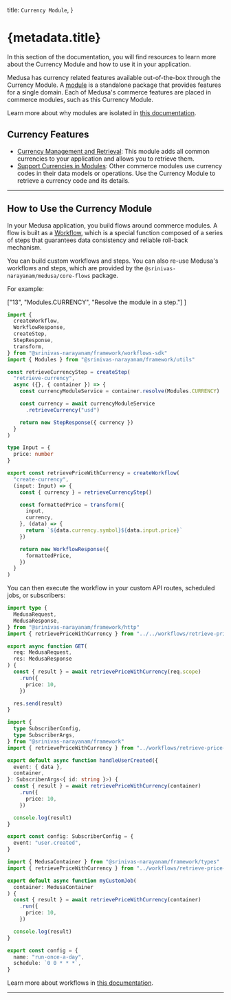 
  title: `Currency Module`,
}

# {metadata.title}

In this section of the documentation, you will find resources to learn more about the Currency Module and how to use it in your application.

Medusa has currency related features available out-of-the-box through the Currency Module. A [module](!docs!/learn/fundamentals/modules) is a standalone package that provides features for a single domain. Each of Medusa's commerce features are placed in commerce modules, such as this Currency Module.

<Note>

Learn more about why modules are isolated in [this documentation](!docs!/learn/fundamentals/modules/isolation).

</Note>

## Currency Features

- [Currency Management and Retrieval](/references/currency/listAndCountCurrencies): This module adds all common currencies to your application and allows you to retrieve them.
- [Support Currencies in Modules](./links-to-other-modules/page.mdx): Other commerce modules use currency codes in their data models or operations. Use the Currency Module to retrieve a currency code and its details.

---

## How to Use the Currency Module

In your Medusa application, you build flows around commerce modules. A flow is built as a [Workflow](!docs!/learn/fundamentals/workflows), which is a special function composed of a series of steps that guarantees data consistency and reliable roll-back mechanism. 

You can build custom workflows and steps. You can also re-use Medusa's workflows and steps, which are provided by the `@srinivas-narayanam/medusa/core-flows` package.

For example:

  ["13", "Modules.CURRENCY", "Resolve the module in a step."]
]

```ts title="src/workflows/retrieve-price-with-currency.ts" highlights={highlights}
import { 
  createWorkflow, 
  WorkflowResponse,
  createStep,
  StepResponse,
  transform,
} from "@srinivas-narayanam/framework/workflows-sdk"
import { Modules } from "@srinivas-narayanam/framework/utils"

const retrieveCurrencyStep = createStep(
  "retrieve-currency",
  async ({}, { container }) => {
    const currencyModuleService = container.resolve(Modules.CURRENCY)

    const currency = await currencyModuleService
      .retrieveCurrency("usd")

    return new StepResponse({ currency })
  }
)

type Input = {
  price: number
}

export const retrievePriceWithCurrency = createWorkflow(
  "create-currency",
  (input: Input) => {
    const { currency } = retrieveCurrencyStep()

    const formattedPrice = transform({
      input,
      currency,
    }, (data) => {
      return `${data.currency.symbol}${data.input.price}`
    })

    return new WorkflowResponse({
      formattedPrice,
    })
  }
)
```

You can then execute the workflow in your custom API routes, scheduled jobs, or subscribers:

<CodeTabs group="resource-types">
  <CodeTab label="API Route" value="api-route">
    
```ts title="src/api/workflow/route.ts" highlights={[["11"], ["12"], ["13"], ["14"]]} collapsibleLines="1-6" expandButtonLabel="Show Imports"
import type {
  MedusaRequest,
  MedusaResponse,
} from "@srinivas-narayanam/framework/http"
import { retrievePriceWithCurrency } from "../../workflows/retrieve-price-with-currency"

export async function GET(
  req: MedusaRequest,
  res: MedusaResponse
) {
  const { result } = await retrievePriceWithCurrency(req.scope)
    .run({
      price: 10,
    })

  res.send(result)
}
```

  </CodeTab>
  <CodeTab label="Subscriber" value="subscriber">
    
```ts title="src/subscribers/user-created.ts" highlights={[["11"], ["12"], ["13"], ["14"]]} collapsibleLines="1-6" expandButtonLabel="Show Imports"
import {
  type SubscriberConfig,
  type SubscriberArgs,
} from "@srinivas-narayanam/framework"
import { retrievePriceWithCurrency } from "../workflows/retrieve-price-with-currency"

export default async function handleUserCreated({
  event: { data },
  container,
}: SubscriberArgs<{ id: string }>) {
  const { result } = await retrievePriceWithCurrency(container)
    .run({
      price: 10,
    })

  console.log(result)
}

export const config: SubscriberConfig = {
  event: "user.created",
}
```

  </CodeTab>
  <CodeTab label="Scheduled Job" value="scheduled-job">
    
```ts title="src/jobs/run-daily.ts" highlights={[["7"], ["8"], ["9"], ["10"]]}
import { MedusaContainer } from "@srinivas-narayanam/framework/types"
import { retrievePriceWithCurrency } from "../workflows/retrieve-price-with-currency"

export default async function myCustomJob(
  container: MedusaContainer
) {
  const { result } = await retrievePriceWithCurrency(container)
    .run({
      price: 10,
    })

  console.log(result)
}

export const config = {
  name: "run-once-a-day",
  schedule: `0 0 * * *`,
}
```

  </CodeTab>
</CodeTabs>

Learn more about workflows in [this documentation](!docs!/learn/fundamentals/workflows).

---

<CommerceModuleSections name="Currency" />